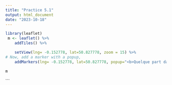 ```yaml
---
title: "Practice 5.1"
output: html_document
date: "2023-10-18"
---
```


```r
library(leaflet)
 m <- leaflet() %>%
    addTiles() %>%  

    setView(lng= -0.152778, lat=50.827778, zoom = 15) %>%
# Now, add a marker with a popup, 
    addMarkers(lng= -0.152778, lat=50.827778, popup="<b>Quelque part dans le temps</b>")

m 
```
```

